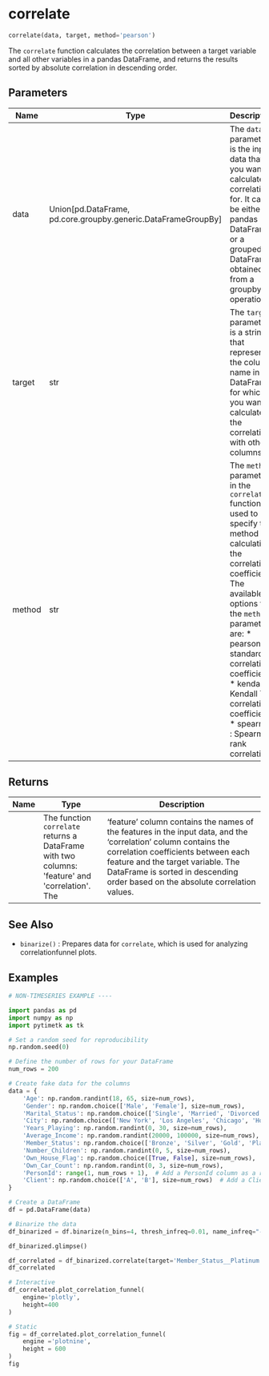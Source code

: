 # correlate { #pytimetk.correlate }

```python
correlate(data, target, method='pearson')
```

The `correlate` function calculates the correlation between a target variable and all other
variables in a pandas DataFrame, and returns the results sorted by absolute correlation in
descending order.

## Parameters {.doc-section .doc-section-parameters}

| Name   | Type                                                            | Description                                                                                                                                                                                                                                                                                                              | Default       |
|--------|-----------------------------------------------------------------|--------------------------------------------------------------------------------------------------------------------------------------------------------------------------------------------------------------------------------------------------------------------------------------------------------------------------|---------------|
| data   | Union\[pd.DataFrame, pd.core.groupby.generic.DataFrameGroupBy\] | The `data` parameter is the input data that you want to calculate correlations for. It can be either a pandas DataFrame or a grouped DataFrame obtained from a groupby operation.                                                                                                                                        | _required_    |
| target | str                                                             | The `target` parameter is a string that represents the column name in the DataFrame for which you want to calculate the correlation with other columns.                                                                                                                                                                  | _required_    |
| method | str                                                             | The `method` parameter in the `correlate` function is used to specify the method for calculating the correlation coefficient. The available options for the `method` parameter are:  * pearson : standard correlation coefficient * kendall : Kendall Tau correlation coefficient * spearman : Spearman rank correlation | `= 'pearson'` |

## Returns {.doc-section .doc-section-returns}

| Name   | Type                                                                                                | Description                                                                                                                                                                                                                                                                   |
|--------|-----------------------------------------------------------------------------------------------------|-------------------------------------------------------------------------------------------------------------------------------------------------------------------------------------------------------------------------------------------------------------------------------|
|        | The function `correlate` returns a DataFrame with two columns: \'feature\' and \'correlation\'. The | 'feature' column contains the names of the features in the input data, and the 'correlation' column contains the correlation coefficients between each feature and the target variable. The DataFrame is sorted in descending order based on the absolute correlation values. |

## See Also {.doc-section .doc-section-see-also}

- `binarize()` : Prepares data for `correlate`, which is used for analyzing correlationfunnel plots.

## Examples {.doc-section .doc-section-examples}

``` python
# NON-TIMESERIES EXAMPLE ----

import pandas as pd
import numpy as np
import pytimetk as tk

# Set a random seed for reproducibility
np.random.seed(0)

# Define the number of rows for your DataFrame
num_rows = 200

# Create fake data for the columns
data = {
    'Age': np.random.randint(18, 65, size=num_rows),
    'Gender': np.random.choice(['Male', 'Female'], size=num_rows),
    'Marital_Status': np.random.choice(['Single', 'Married', 'Divorced'], size=num_rows),
    'City': np.random.choice(['New York', 'Los Angeles', 'Chicago', 'Houston', 'Miami'], size=num_rows),
    'Years_Playing': np.random.randint(0, 30, size=num_rows),
    'Average_Income': np.random.randint(20000, 100000, size=num_rows),
    'Member_Status': np.random.choice(['Bronze', 'Silver', 'Gold', 'Platinum'], size=num_rows),
    'Number_Children': np.random.randint(0, 5, size=num_rows),
    'Own_House_Flag': np.random.choice([True, False], size=num_rows),
    'Own_Car_Count': np.random.randint(0, 3, size=num_rows),
    'PersonId': range(1, num_rows + 1),  # Add a PersonId column as a row count
    'Client': np.random.choice(['A', 'B'], size=num_rows)  # Add a Client column with random values 'A' or 'B'
}

# Create a DataFrame
df = pd.DataFrame(data)

# Binarize the data
df_binarized = df.binarize(n_bins=4, thresh_infreq=0.01, name_infreq="-OTHER", one_hot=True)

df_binarized.glimpse()    
```

``` python
df_correlated = df_binarized.correlate(target='Member_Status__Platinum')
df_correlated
```

``` python
# Interactive
df_correlated.plot_correlation_funnel(
    engine='plotly', 
    height=400
)
```

``` python
# Static
fig = df_correlated.plot_correlation_funnel(
    engine ='plotnine', 
    height = 600
)
fig
```